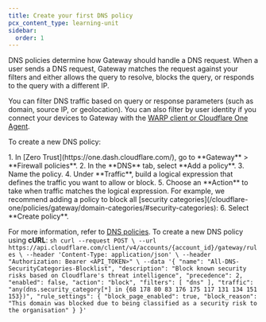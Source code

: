 ```yaml
---
title: Create your first DNS policy
pcx_content_type: learning-unit
sidebar:
  order: 1
---
```



DNS policies determine how Gateway should handle a DNS request. When a user sends a DNS request, Gateway matches the request against your filters and either allows the query to resolve, blocks the query, or responds to the query with a different IP.

You can filter DNS traffic based on query or response parameters (such as domain, source IP, or geolocation). You can also filter by user identity if you connect your devices to Gateway with the [WARP client or Cloudflare One Agent](/learning-paths/secure-internet-traffic/connect-devices-networks/install-agent/).

To create a new DNS policy:

<Tabs syncKey="dashPlusAPI">
<TabItem label="Dashboard">
1. In [Zero Trust](https://one.dash.cloudflare.com/), go to **Gateway** > **Firewall policies**.
2. In the **DNS** tab, select **Add a policy**.
3. Name the policy.
4. Under **Traffic**, build a logical expression that defines the traffic you want to allow or block.
5. Choose an **Action** to take when traffic matches the logical expression. For example, we recommend adding a policy to block all [security categories](/cloudflare-one/policies/gateway/domain-categories/#security-categories):
   <Render
   	file="gateway/policies/block-security-categories"
   	product="cloudflare-one"
   />
6. Select **Create policy**.

For more information, refer to [DNS policies](/cloudflare-one/policies/gateway/dns-policies/).
</TabItem>
<TabItem label="API">
To create a new DNS policy using **cURL**:
	```sh
	curl --request POST \
	  --url https://api.cloudflare.com/client/v4/accounts/{account_id}/gateway/rules \
	  --header 'Content-Type: application/json' \
	  --header "Authorization: Bearer <API_TOKEN>" \
		--data '{
			"name": "All-DNS-SecurityCategories-Blocklist",
  		"description": "Block known security risks based on Cloudflare's threat intelligence",
  		"precedence": 2,
  		"enabled": false,
  		"action": "block",
  		"filters": [
  		  "dns"
  		],
  		"traffic": "any(dns.security_category[*] in {68 178 80 83 176 175 117 131 134 151 153})",
  		"rule_settings": {
  		  "block_page_enabled": true,
  		  "block_reason": "This domain was blocked due to being classified as a security risk to the organisation"
  		  }
  	}'
	```
</TabItem>
</Tabs>